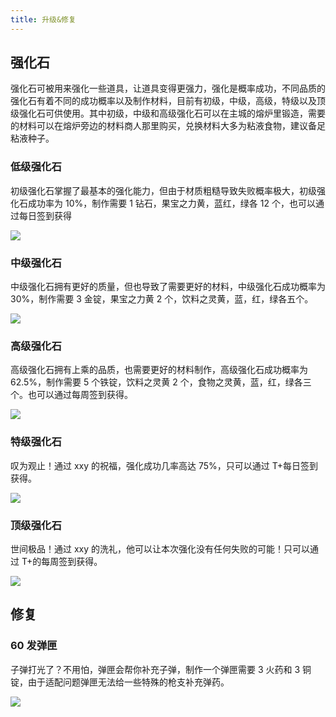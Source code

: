 ```yaml
---
title: 升级&修复
---
```


## 强化石

强化石可被用来强化一些道具，让道具变得更强力，强化是概率成功，不同品质的强化石有着不同的成功概率以及制作材料，目前有初级，中级，高级，特级以及顶级强化石可供使用。其中初级，中级和高级强化石可以在主城的熔炉里锻造，需要的材料可以在熔炉旁边的材料商人那里购买，兑换材料大多为粘液食物，建议备足粘液种子。

### 低级强化石

初级强化石掌握了最基本的强化能力，但由于材质粗糙导致失败概率极大，初级强化石成功率为 10%，制作需要 1 钻石，果宝之力黄，蓝红，绿各 12 个，也可以通过每日签到获得

![](/img/guide/mmoitems/upgrade/upgrade1.png)

### 中级强化石

中级强化石拥有更好的质量，但也导致了需要更好的材料，中级强化石成功概率为 30%，制作需要 3 金锭，果宝之力黄 2 个，饮料之灵黄，蓝，红，绿各五个。

![](/img/guide/mmoitems/upgrade/upgrade2.png)

### 高级强化石

高级强化石拥有上乘的品质，也需要更好的材料制作，高级强化石成功概率为 62.5%，制作需要 5 个铁锭，饮料之灵黄 2 个，食物之灵黄，蓝，红，绿各三个。也可以通过每周签到获得。

![](/img/guide/mmoitems/upgrade/upgrade3.png)

### 特级强化石

叹为观止！通过 xxy 的祝福，强化成功几率高达 75%，只可以通过 T+每日签到获得。

![](/img/guide/mmoitems/upgrade/upgrade4.png)

### 顶级强化石

世间极品！通过 xxy 的洗礼，他可以让本次强化没有任何失败的可能！只可以通过 T+的每周签到获得。

![](/img/guide/mmoitems/upgrade/upgrade5.png)

## 修复

### 60 发弹匣

子弹打光了？不用怕，弹匣会帮你补充子弹，制作一个弹匣需要 3 火药和 3 铜锭，由于适配问题弹匣无法给一些特殊的枪支补充弹药。

![](/img/guide/mmoitems/upgrade/60_round_magazine.png)
